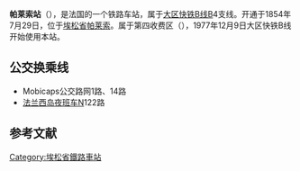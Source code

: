 {{Infobox station
| name          =<!-- 注释出：[[File:RATP.svg|32x32px]] -->帕莱索站<br>{{lang|fr|Gare de Palaiseau}} 
| type          = [[法国铁路|法国铁路]]
| image = RER-B Palaiseau1.jpg
|image_caption = 车站站舍
| address       = {{FRA}}[[埃松省|埃松省]][[帕莱索|帕莱索]]
| latd          = 48
| latm          = 43
| lats          = 04
| latNS         = N
| longd         = 2
| longm         = 14
| longs         = 48
| longEW        = E
| operator = <!-- 注释出：[[File:RATP.svg|32x32px]] -->
| coordinates_display = yes
| iso_region    = FR
| line          = 
* [[大区快铁B线|大区快铁B线]]
| platform      = 2
| tracks        = 2
| elevation = 
| opened        = 1854年7月29日
| rebuilt =
| status = 使用中
| closed        = 
| passengers= 1,067,028
| pass_year= 2017年<ref>{{cite web |title=Trafic annuel entrant par station du réseau ferré 2017 |url=https://data.ratp.fr/explore/dataset/trafic-annuel-entrant-par-station-du-reseau-ferre-2017/table/?sort=-rang |website=RATP |accessdate=2019-04-26 |archive-date=2018-06-29 |archive-url=https://web.archive.org/web/20180629235653/https://data.ratp.fr/explore/dataset/trafic-annuel-entrant-par-station-du-reseau-ferre-2017/table/?sort=-rang |dead-url=no }}</ref>
| station_type = 客运车站
| connections = 
* [[RATP公交路网|巴黎城市公共交通]]
* [[file:Paris_Noctilien_logo.svg|51x51px]]
| route_map =
| map_locator   = 
| note =
}}

'''帕莱索站'''（{{lang-fr|Gare de Palaiseau}}），是法国的一个铁路车站，属于[[大区快铁B线|大区快铁B线]]B4支线。开通于1854年7月29日，位于[[埃松省|埃松省]][[帕莱索|帕莱索]]。属于第四收费区（{{lang-fr|Zone 4}}），1977年12月9日大区快铁B线开始使用本站。

==公交换乘线==
*Mobicaps公交路网1路、14路
*[[法兰西岛夜班车|法兰西岛夜班车]]N122路

== 参考文献 ==
{{Reflist}}

{{RER B}}
[[Category:埃松省鐵路車站|Category:埃松省鐵路車站]]